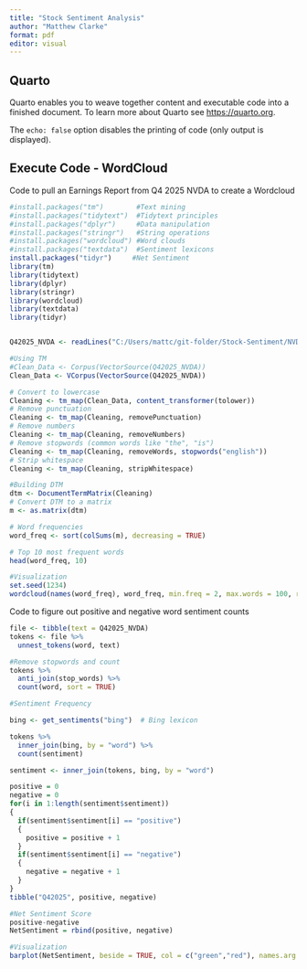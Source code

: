 ```yaml
---
title: "Stock Sentiment Analysis"
author: "Matthew Clarke"
format: pdf
editor: visual
---
```


## Quarto

Quarto enables you to weave together content and executable code into a finished document. To learn more about Quarto see <https://quarto.org>.

The `echo: false` option disables the printing of code (only output is displayed).

## Execute Code - WordCloud

Code to pull an Earnings Report from Q4 2025 NVDA to create a Wordcloud

```r
#install.packages("tm")        #Text mining
#install.packages("tidytext")  #Tidytext principles
#install.packages("dplyr")     #Data manipulation
#install.packages("stringr")   #String operations
#install.packages("wordcloud") #Word clouds
#install.packages("textdata")  #Sentiment lexicons
install.packages("tidyr")     #Net Sentiment
library(tm)
library(tidytext)
library(dplyr)
library(stringr)
library(wordcloud)
library(textdata)
library(tidyr)


Q42025_NVDA <- readLines("C:/Users/mattc/git-folder/Stock-Sentiment/NVDA_Q4_2025_Earnings Call.txt")

#Using TM
#Clean_Data <- Corpus(VectorSource(Q42025_NVDA)) 
Clean_Data <- VCorpus(VectorSource(Q42025_NVDA))

# Convert to lowercase
Cleaning <- tm_map(Clean_Data, content_transformer(tolower))
# Remove punctuation
Cleaning <- tm_map(Cleaning, removePunctuation)
# Remove numbers
Cleaning <- tm_map(Cleaning, removeNumbers)
# Remove stopwords (common words like "the", "is")
Cleaning <- tm_map(Cleaning, removeWords, stopwords("english"))
# Strip whitespace
Cleaning <- tm_map(Cleaning, stripWhitespace)

#Building DTM
dtm <- DocumentTermMatrix(Cleaning)
# Convert DTM to a matrix
m <- as.matrix(dtm)

# Word frequencies
word_freq <- sort(colSums(m), decreasing = TRUE)

# Top 10 most frequent words
head(word_freq, 10)

#Visualization
set.seed(1234)
wordcloud(names(word_freq), word_freq, min.freq = 2, max.words = 100, random.order = FALSE)

```

Code to figure out positive and negative word sentiment counts

```r

file <- tibble(text = Q42025_NVDA)
tokens <- file %>%
  unnest_tokens(word, text)

#Remove stopwords and count
tokens %>%
  anti_join(stop_words) %>%
  count(word, sort = TRUE)

#Sentiment Frequency

bing <- get_sentiments("bing")  # Bing lexicon

tokens %>%
  inner_join(bing, by = "word") %>%
  count(sentiment)

sentiment <- inner_join(tokens, bing, by = "word")

positive = 0
negative = 0
for(i in 1:length(sentiment$sentiment))
{
  if(sentiment$sentiment[i] == "positive")
  {
    positive = positive + 1
  }
  if(sentiment$sentiment[i] == "negative")
  {
    negative = negative + 1
  }
}
tibble("Q42025", positive, negative)

#Net Sentiment Score
positive-negative
NetSentiment = rbind(positive, negative)

#Visualization
barplot(NetSentiment, beside = TRUE, col = c("green","red"), names.arg = c("Positive", "Negative"),main = "Sentiment in Earning Call", ylab = "Count of Words")
```
